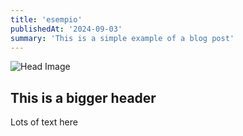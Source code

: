 ```yaml
---
title: 'esempio'
publishedAt: '2024-09-03'
summary: 'This is a simple example of a blog post'
---
```


![Head Image](https://utfs.io/f/07b4b327-94b8-4f88-9893-e78370a84492-2f9.jpg "Head Image")

## This is a bigger header

Lots of text here

